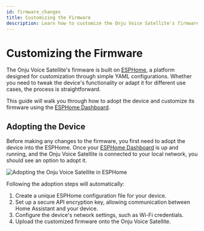 ```yaml
---
id: firmware_changes
title: Customizing the Firmware
description: Learn how to customize the Onju Voice Satellite's firmware using ESPHome.
---
```


# Customizing the Firmware

The Onju Voice Satellite's firmware is built on [ESPHome](https://esphome.io), a platform designed for customization through simple YAML configurations. Whether you need to tweak the device's functionality or adapt it for different use cases, the process is straightforward.

This guide will walk you through how to adopt the device and customize its firmware using the [ESPHome Dashboard][esphome-dashboard].

## Adopting the Device

Before making any changes to the firmware, you first need to adopt the device into the ESPHome. Once your [ESPHome Dashboard][esphome-dashboard] is up and running, and the Onju Voice Satellite is connected to your local network, you should see an option to adopt it.

<p align="left">
  <img
    src={require('@site/static/img/customization/adopt-esphome.png').default}
    alt='Adopting the Onju Voice Satellite in ESPHome'
  />
</p>

Following the adoption steps will automatically:

1. Create a unique ESPHome configuration file for your device.
2. Set up a secure API encryption key, allowing communication between Home Assistant and your device.
3. Configure the device's network settings, such as Wi-Fi credentials.
4. Upload the customized firmware onto the Onju Voice Satellite.

[esphome-dashboard]: https://esphome.io/guides/getting_started_hassio.html
